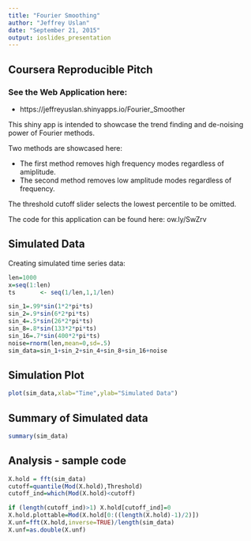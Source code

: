 ```yaml
---
title: "Fourier Smoothing"
author: "Jeffrey Uslan"
date: "September 21, 2015"
output: ioslides_presentation
---
```


## Coursera Reproducible Pitch
### See the Web Application here:
- https://jeffreyuslan.shinyapps.io/Fourier_Smoother

This shiny app is intended to showcase the trend finding and de-noising power of Fourier methods.

Two methods are showcased here:

* The first method removes high frequency modes regardless of amiplitude. 
* The second method removes low amplitude modes regardless of frequency.

The threshold cutoff slider selects the lowest percentile to be omitted.

The code for this application can be found here: ow.ly/SwZrv


## Simulated Data


Creating  simulated time series data:

```r
len=1000
x=seq(1:len)
ts       <- seq(1/len,1,1/len)

sin_1=.99*sin(1*2*pi*ts)
sin_2=.9*sin(6*2*pi*ts)
sin_4=.5*sin(26*2*pi*ts)
sin_8=.8*sin(133*2*pi*ts)
sin_16=.7*sin(400*2*pi*ts)
noise=rnorm(len,mean=0,sd=.5)
sim_data=sin_1+sin_2+sin_4+sin_8+sin_16+noise

```
## Simulation Plot
```r
plot(sim_data,xlab="Time",ylab="Simulated Data")

```


## Summary of Simulated data
```r
summary(sim_data)
```

## Analysis - sample code
```r
X.hold = fft(sim_data)
cutoff=quantile(Mod(X.hold),Threshold)
cutoff_ind=which(Mod(X.hold)<cutoff)

if (length(cutoff_ind)>1) X.hold[cutoff_ind]=0
X.hold.plottable=Mod(X.hold[0:((length(X.hold)-1)/2)])
X.unf=fft(X.hold,inverse=TRUE)/length(sim_data)
X.unf=as.double(X.unf)
```

